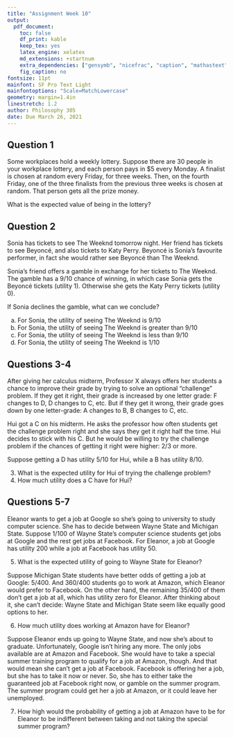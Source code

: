```yaml
---
title: "Assignment Week 10"
output:
  pdf_document:
    toc: false
    df_print: kable
    keep_tex: yes
    latex_engine: xelatex
    md_extensions: +startnum
    extra_dependencies: ["gensymb", "nicefrac", "caption", "mathastext"]
    fig_caption: no
fontsize: 11pt
mainfont: SF Pro Text Light
mainfontoptions: "Scale=MatchLowercase"
geometry: margin=1.4in
linestretch: 1.2
author: Philosophy 305
date: Due March 26, 2021
---
```


## Question 1

Some workplaces hold a weekly lottery. Suppose there are 30 people in your workplace lottery, and each person pays in $5 every Monday. A finalist is chosen at random every Friday, for three weeks. Then, on the fourth Friday, one of the three finalists from the previous three weeks is chosen at random. That person gets all the prize money.

What is the expected value of being in the lottery?

## Question 2

Sonia has tickets to see The Weeknd tomorrow night. Her friend has tickets to see Beyoncé, and also tickets to Katy Perry. Beyoncé is Sonia’s favourite performer, in fact she would rather see Beyoncé than The Weeknd.

Sonia’s friend offers a gamble in exchange for her tickets to The Weeknd. The gamble has a 9/10 chance of winning, in which case Sonia gets the Beyoncé tickets (utility 1). Otherwise she gets the Katy Perry tickets (utility 0).

If Sonia declines the gamble, what can we conclude?

a. For Sonia, the utility of seeing The Weeknd is 9/10
b. For Sonia, the utility of seeing The Weeknd is greater than 9/10
c. For Sonia, the utility of seeing The Weeknd is less than 9/10
d. For Sonia, the utility of seeing The Weeknd is 1/10

## Questions 3-4 

After giving her calculus midterm, Professor X always offers her students a chance to improve their grade by trying to solve an optional “challenge” problem. If they get it right, their grade is increased by one letter grade: F changes to D, D changes to C, etc. But if they get it wrong, their grade goes down by one letter-grade: A changes to B, B changes to C, etc.

Hui got a C on his midterm. He asks the professor how often students get the challenge problem right and she says they get it right half the time. Hui decides to stick with his C. But he would be willing to try the challenge problem if the chances of getting it right were higher: 2/3 or more.

Suppose getting a D has utility 5/10 for Hui, while a B has utility 8/10.

3. What is the expected utility for Hui of trying the challenge problem?
4. How much utility does a C have for Hui?
 
## Questions 5-7

Eleanor wants to get a job at Google so she's going to university to study computer science. She has to decide between Wayne State and Michigan State. Suppose 1/100 of Wayne State's computer science students get jobs at Google and the rest get jobs at Facebook. For Eleanor, a job at Google has utility 200 while a job at Facebook has utility 50.

5. What is the expected utility of going to Wayne State for Eleanor?

Suppose Michigan State students have better odds of getting a job at Google: 5/400. And 360/400 students go to work at Amazon, which Eleanor would prefer to Facebook. On the other hand, the remaining 35/400 of them don't get a job at all, which has utility zero for Eleanor. After thinking about it, she can't decide: Wayne State and Michigan State seem like equally good options to her.

6. How much utility does working at Amazon have for Eleanor?

Suppose Eleanor ends up going to Wayne State, and now she's about to graduate. Unfortunately, Google isn't hiring any more. The only jobs available are at Amazon and Facebook. She would have to take a special summer training program to qualify for a job at Amazon, though. And that would mean she can't get a job at Facebook. Facebook is offering her a job, but she has to take it now or never. So, she has to either take the guaranteed job at Facebook right now, or gamble on the summer program. The summer program could get her a job at Amazon, or it could leave her unemployed.

7. How high would the probability of getting a job at Amazon have to be for Eleanor to be indifferent between taking and not taking the special summer program?